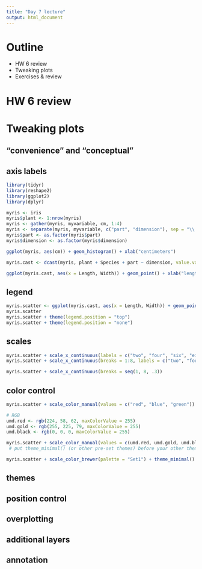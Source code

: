 ```yaml
---
title: "Day 7 lecture"
output: html_document
---
```


# Outline
  - HW 6 review
  - Tweaking plots
  - Exercises & review

# HW 6 review

# Tweaking plots

## "convenience" and "conceptual"
## axis labels

```r
library(tidyr)
library(reshape2)
library(ggplot2)
library(dplyr)

myris <- iris
myris$plant <- 1:nrow(myris)
myris <- gather(myris, myvariable, cm, 1:4)
myris <- separate(myris, myvariable, c("part", "dimension"), sep = "\\.")
myris$part <- as.factor(myris$part)
myris$dimension <- as.factor(myris$dimension)

ggplot(myris, aes(cm)) + geom_histogram() + xlab("centimeters")

myris.cast <- dcast(myris, plant + Species + part ~ dimension, value.var = "cm")

ggplot(myris.cast, aes(x = Length, Width)) + geom_point() + xlab("length of the plant") + ylab("width of the plant")

```

## legend

```r
myris.scatter <- ggplot(myris.cast, aes(x = Length, Width)) + geom_point(aes(color = Species))
myris.scatter
myris.scatter + theme(legend.position = "top")
myris.scatter + theme(legend.position = "none")

```

## scales

```r
myris.scatter + scale_x_continuous(labels = c("two", "four", "six", "eight"), breaks = c(2, 4, 6, 8))
myris.scatter + scale_x_continuous(breaks = 1:8, labels = c("two", "four", "six", "eight", "red", "green", "up", "down"))

myris.scatter + scale_x_continuous(breaks = seq(1, 8, .3))


```

## color control

```r
myris.scatter + scale_color_manual(values = c("red", "blue", "green"))

# RGB
umd.red <- rgb(224, 58, 62, maxColorValue = 255)
umd.gold <- rgb(255, 225, 79, maxColorValue = 255)
umd.black <- rgb(0, 0, 0, maxColorValue = 255)

myris.scatter + scale_color_manual(values = c(umd.red, umd.gold, umd.black)) + theme_minimal()
 # put theme_minimal() (or other pre-set themes) before your other theme() calls

myris.scatter + scale_color_brewer(palette = "Set1") + theme_minimal()

```

## themes



## position control
## overplotting
## additional layers
## annotation

